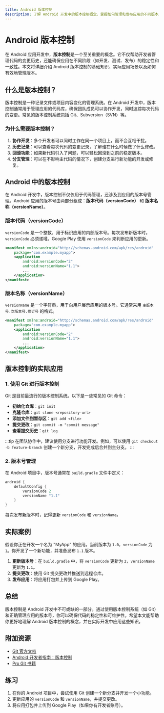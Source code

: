 ```yaml
---
title: Android 版本控制
description: 了解 Android 开发中的版本控制概念，掌握如何管理和发布应用的不同版本。
---
```


# Android 版本控制

在 Android 应用开发中，**版本控制**是一个至关重要的概念。它不仅帮助开发者管理代码的变更历史，还能确保应用在不同阶段（如开发、测试、发布）的稳定性和一致性。本文将详细介绍 Android 版本控制的基础知识、实际应用场景以及如何有效地管理版本。

## 什么是版本控制？

版本控制是一种记录文件或项目内容变化的管理系统。在 Android 开发中，版本控制通常用于管理应用的代码库，确保团队成员可以协作开发，同时追踪每次代码的变更。常见的版本控制系统包括 Git、Subversion（SVN）等。

### 为什么需要版本控制？

1. **协作开发**：多个开发者可以同时工作在同一个项目上，而不会互相干扰。
2. **历史记录**：可以查看每次代码的变更记录，了解谁在什么时候做了什么修改。
3. **回滚功能**：如果新代码引入了问题，可以轻松回滚到之前的稳定版本。
4. **分支管理**：可以在不影响主代码的情况下，创建分支进行新功能的开发或修复。

## Android 中的版本控制

在 Android 开发中，版本控制不仅仅用于代码管理，还涉及到应用的版本号管理。Android 应用的版本号由两部分组成：**版本代码（versionCode）** 和 **版本名称（versionName）**。

### 版本代码（versionCode）

`versionCode` 是一个整数，用于标识应用的内部版本号。每次发布新版本时，`versionCode` 必须递增。Google Play 使用 `versionCode` 来判断应用的更新。

```xml
<manifest xmlns:android="http://schemas.android.com/apk/res/android"
    package="com.example.myapp">
    <application
        android:versionCode="2"
        android:versionName="1.1">
        ...
    </application>
</manifest>
```

### 版本名称（versionName）

`versionName` 是一个字符串，用于向用户展示应用的版本号。它通常采用 `主版本号.次版本号.修订号` 的格式。

```xml
<manifest xmlns:android="http://schemas.android.com/apk/res/android"
    package="com.example.myapp">
    <application
        android:versionCode="2"
        android:versionName="1.1">
        ...
    </application>
</manifest>
```

## 版本控制的实际应用

### 1. 使用 Git 进行版本控制

Git 是目前最流行的版本控制系统。以下是一些常见的 Git 命令：

- **初始化仓库**：`git init`
- **克隆仓库**：`git clone <repository-url>`
- **添加文件到暂存区**：`git add <file>`
- **提交更改**：`git commit -m "commit message"`
- **查看提交历史**：`git log`

:::tip
在团队协作中，建议使用分支进行功能开发。例如，可以使用 `git checkout -b feature-branch` 创建一个新分支，开发完成后合并到主分支。
:::

### 2. 版本号管理

在 Android 项目中，版本号通常在 `build.gradle` 文件中定义：

```groovy
android {
    defaultConfig {
        versionCode 2
        versionName "1.1"
    }
}
```

每次发布新版本时，记得更新 `versionCode` 和 `versionName`。

## 实际案例

假设你正在开发一个名为 "MyApp" 的应用。当前版本为 `1.0`，`versionCode` 为 `1`。你开发了一个新功能，并准备发布 `1.1` 版本。

1. **更新版本号**：在 `build.gradle` 中，将 `versionCode` 更新为 `2`，`versionName` 更新为 `1.1`。
2. **提交更改**：使用 Git 提交更改并推送到远程仓库。
3. **发布应用**：将应用打包并上传到 Google Play。

## 总结

版本控制是 Android 开发中不可或缺的一部分。通过使用版本控制系统（如 Git）和正确管理应用的版本号，你可以确保代码的稳定性和可维护性。希望本文能帮助你更好地理解 Android 版本控制的概念，并在实际开发中应用这些知识。

## 附加资源

- [Git 官方文档](https://git-scm.com/doc)
- [Android 开发者指南：版本控制](https://developer.android.com/studio/publish/versioning)
- [Pro Git 书籍](https://git-scm.com/book/en/v2)

## 练习

1. 在你的 Android 项目中，尝试使用 Git 创建一个新分支并开发一个小功能。
2. 更新应用的 `versionCode` 和 `versionName`，并提交更改。
3. 将应用打包并上传到 Google Play（如果你有开发者账号）。
